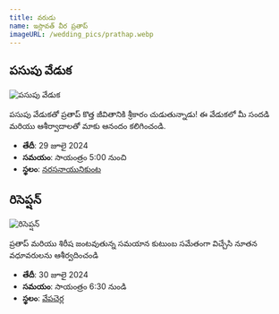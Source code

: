 ```yaml
---
title: వరుడు
name: ఇస్లావత్ వీర ప్రతాప్
imageURL: /wedding_pics/prathap.webp
---
```


## పసుపు వేడుక

![పసుపు వేడుక](/wedding_pics/haldhi.webp)

పసుపు వేడుకతో ప్రతాప్ కొత్త జీవితానికి శ్రీకారం చుడుతున్నాడు! ఈ వేడుకలో మీ సందడి మరియు ఆశీర్వాదాలతో మాకు ఆనందం కలిగించండి.

- **తేదీ**: 29 జూలై 2024
- **సమయం**: సాయంత్రం 5:00 నుంచి
- **స్థలం**: [నరసనాయునికుంట](https://www.google.com/maps/place/16%C2%B032'55.2%22N+81%C2%B031'50.4%22E/@16.5486066,81.5302572,19.64z/data=!4m4!3m3!8m2!3d16.5486679!4d81.5306574?hl=en&entry=ttu&g_ep=EgoyMDI0MTExOS4yIKXMDSoASAFQAw%3D%3D)

## రిసెప్షన్‌

![రిసెప్షన్‌](/wedding_pics/reception.webp)

ప్రతాప్ మరియు శిరీష జంటవుతున్న సమయాన కుటుంబ సమేతంగా విచ్చేసి నూతన వధూవరులను ఆశీర్వదించండి

- **తేదీ**: 30 జూలై 2024
- **సమయం**: సాయంత్రం 6:30 నుండి
- **స్థలం**: [వేపచెర్ల](https://maps.app.goo.gl/yeJBRyUoHo6zgYJZA)
